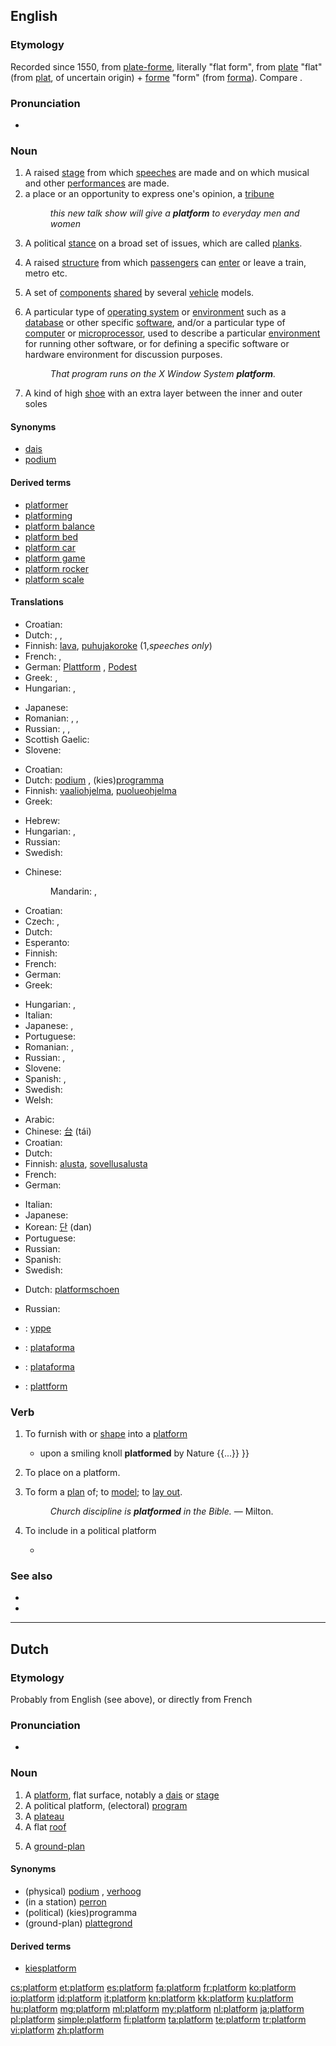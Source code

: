 ==English==

===Etymology===
Recorded since 1550, from {{etyl|frm}} [[plate-forme]], literally "flat form", from {{etyl|frm}} [[plate]] "flat" (from {{etyl|fro}} [[plat]], of uncertain origin) + [[forme]] "form" (from {{etyl|la}} [[forma]]). Compare {{term|flatscape|lang=en}}.

===Pronunciation===
* {{audio|en-us-platform.ogg|Audio (US)}}

===Noun===
{{en-noun}}

# A raised [[stage]] from which [[speech]]es are made and on which musical and other [[performance]]s are made.
# a place or an opportunity to express one's opinion, a [[tribune]]
#: ''this new talk show will give a '''platform''' to everyday men and women''
# {{politics}} A political [[stance]] on a broad set of issues, which are called [[plank]]s.
# A raised [[structure]] from which [[passenger]]s can [[enter]] or leave a train, metro etc.
# {{automobiles}} A set of [[component]]s [[share]]d by several [[vehicle]] models.
# {{computing}} A particular type of [[operating system]] or [[environment]] such as a [[database]] or other specific [[software]], and/or a particular type of [[computer]] or [[microprocessor]], used to describe a particular [[environment]] for running other software, or for defining a specific software or hardware environment for discussion purposes.
#: ''That program runs on the X Window System '''platform'''.''
# A kind of high [[shoe]] with an extra layer between the inner and outer soles

====Synonyms====
* [[dais]]
* [[podium]]

====Derived terms====
* [[platformer]]
* [[platforming]]
* [[platform balance]]
* [[platform bed]]
* [[platform car]]
* [[platform game]]
* [[platform rocker]]
* [[platform scale]]

====Translations====
{{trans-top|A raised stage from which speeches are made and on which performances are made}}
* Croatian: {{t-|hr|podij|m}}
* Dutch: {{t+|nl|podium|n}}, {{t+|nl|platform|n}}, {{t-|nl|verhoog|n}}
* Finnish: [[lava]], [[puhujakoroke]] (1,''speeches only'')
* French: {{t+|fr|scène|f}}, {{t+|fr|podium|m}}
* German: [[Plattform]] {{f}}, [[Podest]] {{n}}
* Greek: {{t|el|εξέδρα|f|tr=ekséδra}}, {{t|el|πλατφόρμα|f|tr=platfórma|sc=Grek}}
* Hungarian: {{t+|hu|emelvény}}, {{t-|hu|pódium}}
{{trans-mid}}
* Japanese: {{t|ja|演壇|tr=えんだん, endan|sc=Jpan}}
* Romanian: {{t|ro|podium|n}}, {{t|ro|scenă|f}}, {{t|ro|estradă|f}}
* Russian: {{t|ru|помост|m|tr=pomóst|sc=Cyrl}}, {{t|ru|подиум|m|tr=pódium|sc=Cyrl}}, {{t|ru|платформа|f|tr=platfórma|sc=Cyrl}}
* Scottish Gaelic: {{t-|gd|àrd-ùrlar|m|xs=Scottish Gaelic}}
* Slovene: {{t-|sl|podij|m}}
{{trans-bottom}}

{{trans-top|A political stance on a broad set of issues, which are called planks}}
* Croatian: {{t+|hr|platforma|f}}
* Dutch: [[podium]] {{n}}, (kies)[[programma]] {{n}}
* Finnish: [[vaaliohjelma]], [[puolueohjelma]]
* Greek: {{t|el|πλατφόρμα|f|tr=platfórma|sc=Grek}}
{{trans-mid}}
* Hebrew: {{t|he|מצע|m|tr=matsa'|sc=Hebr}}
* Hungarian: {{t-|hu|politikai program}}, {{t-|hu|pártprogram}}
* Russian: {{t|ru|платформа|f|tr=platfórma|sc=Cyrl}}
* Swedish: {{t-|sv|plattform|c}}
{{trans-bottom}}

{{trans-top|structure for passengers}}
* Chinese:
*: Mandarin: {{t|zh|月臺|sc=Hani}}, {{t|zh|月台|tr=yuètái|sc=Hani}}
* Croatian: {{t+|hr|platforma|f}}
* Czech: {{t-|cs|nástupiště|n}}, {{t-|cs|perón|m}}
* Dutch: {{t+|nl|perron|n}}
* Esperanto: {{t-|eo|kajo|xs=Esperanto}}
* Finnish: {{t-|fi|asemalaituri}}
* French: {{t+|fr|quai|m}}
* German: {{t+|de|Bahnsteig|m}}
* Greek: {{t+|el|αποβάθρα|f|tr=apováθra}}
{{trans-mid}}
* Hungarian: {{t+|hu|vágány}}, {{t+|hu|peron}}
* Italian: {{t+|it|binario|m}}
* Japanese: {{t-|ja|プラットホーム|tr=purattohōmu|sc=Jpan}}, {{t+|ja|ホーム|tr=hōmu|sc=Jpan}}
* Portuguese: {{t+|pt|plataforma|f}}
* Romanian: {{t|ro|peron|n}}, {{t|ro|chei|n}}
* Russian: {{t|ru|платформа|f|tr=platfórma|sc=Cyrl}}, {{t|ru|перрон|m|tr=perrón|sc=Cyrl}}
* Slovene: {{t+|sl|peron|m}}
* Spanish: {{t+|es|andén|m}},  {{t-|es|plataforma|f}}
* Swedish: {{t-|sv|plattform|c}}
* Welsh: {{t-|cy|platfform|m|xs=Welsh}}
{{trans-bottom}}

{{trans-top|A set of components shared by several vehicle models}}
{{trans-mid}}
{{trans-bottom}}

{{trans-top|A particular type of operating system or environment}}
* Arabic: {{Arab|[[منصة]]}} {{IPAchar|(manáʂʂa)}} {{f}}
* Chinese: [[台]] (tái)
* Croatian: {{t+|hr|platforma|f}}
* Dutch: {{t+|nl|platform|n}}
* Finnish: [[alusta]], [[sovellusalusta]]
* French: {{t+|fr|plate-forme|f}}
* German: {{t+|de|Plattform|f}}
{{trans-mid}}
* Italian: {{t+|it|piattaforma|f}}
* Japanese: {{t+|ja|台|tr=だい, dai|sc=Jpan}}
* Korean: [[단]] (dan)
* Portuguese: {{t+|pt|plataforma|f}}
* Russian: {{t+|ru|платформа|f|tr=platfórma}}
* Spanish: {{t-|es|plataforma|f}}
* Swedish: {{t-|sv|plattform|c}}
{{trans-bottom}}

{{trans-top|A high shoe type}}
* Dutch: [[platformschoen]] {{n}}
{{trans-mid}}
* Russian: {{t|ru|платформа|f|tr=platfórma|sc=Cyrl}}
{{trans-bottom}}

{{checktrans-top}}
* {{ttbc|ang}}: [[yppe]] {{f}}
* {{ttbc|pt}}: [[plataforma]] {{f}}
{{trans-mid}}
* {{ttbc|es}}: [[plataforma]] {{f}}
* {{ttbc|sv}}: [[plattform]] {{c}}
{{trans-bottom}}

===Verb===
{{en-verb}}

# {{transitive}} To furnish with or [[shape]] into a [[#Noun|platform]]
#* {{quote-book|1885|Frances Elliot|The Diary of an Idle Woman in Sicily|url=http://books.google.com/books?id=2W0DAAAAQAAJ|page=192
|passage={{...}} upon a smiling knoll '''platformed''' by Nature {{...}} }}
# {{transitive}} To place on a platform.
# {{obsolete|transitive}} To form a [[plan]] of; to [[model]]; to [[lay out]].
#: ''Church discipline is '''platformed''' in the Bible.'' &mdash; Milton.
# {{politics}} {{transitive}} To include in a political platform
#* {{quote-book|1955|Amy Lowell|Complete Poetical Works|url=http://books.google.com/books?id=7O5aAAAAMAAJ|page=408
|passage=Among them I scarcely can plot out one truth / Plain enough to be '''platformed''' by some voting sleuth /  And paraded before the precinct polling-booth. }}

===See also===
* {{pedialite}}
* {{Wikisource1911Enc Citation|Platform}}

----

==Dutch==

===Etymology===
Probably from English (see above), or directly from French

===Pronunciation===
* {{audio|Nl-platform.ogg|Audio}}

===Noun===
{{nl-noun|n||platformpje}}

# A [[#English|platform]], flat surface, notably a [[dais]] or [[stage]]
# A political platform, (electoral) [[program]]
# A [[plateau]]
# A flat [[roof]]
# {{obsolete}} A [[ground-plan]]

====Synonyms====
* (physical) [[podium]] {{n}}, [[verhoog]] {{n}}
* (in a station) [[perron]] {{n}}
* (political) (kies)programma {{n}}
* (ground-plan) [[plattegrond]]

====Derived terms====
* [[kiesplatform]] {{n}}

[[cs:platform]]
[[et:platform]]
[[es:platform]]
[[fa:platform]]
[[fr:platform]]
[[ko:platform]]
[[io:platform]]
[[id:platform]]
[[it:platform]]
[[kn:platform]]
[[kk:platform]]
[[ku:platform]]
[[hu:platform]]
[[mg:platform]]
[[ml:platform]]
[[my:platform]]
[[nl:platform]]
[[ja:platform]]
[[pl:platform]]
[[simple:platform]]
[[fi:platform]]
[[ta:platform]]
[[te:platform]]
[[tr:platform]]
[[vi:platform]]
[[zh:platform]]